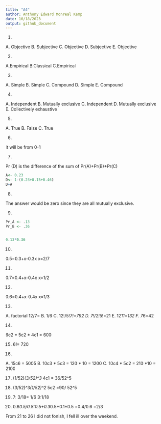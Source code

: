 ---
title: "A4"
author: Anthony Edward Monreal Kemp
date: 10/18/2023
output: github_document
---

1.

A. Objective
B. Subjective
C. Objective
D. Subjective
E. Objective


2.

A.Empirical
B.Classical
C.Empirical

3.

A. Simple 
B. Simple
C. Compound
D. Simple
E. Compound

4.

A. Independent 
B. Mutually exclusive
C. Independent
D. Mutually exclusive
E. Collectively exhaustive


5. 

A. True
B. False
C. True

6.

It will be from 0-1


7. 

Pr (D) is the difference of the sum of Pr(A)+Pr(B)+Pr(C)

```{r}
A<- 0.23
D<- 1-(0.23+0.15+0.46)
D+A
```


8. 

The answer would be zero since they are all mutually exclusive.

9.
```{r}
Pr_A <- .13
Pr_B <- .36


0.13*0.36
```

10. 

0.5=0.3+x-0.3x
x=2/7


11.

0.7=0.4+x-0.4x
x=1/2

12.

0.6=0.4+x-0.4x
x=1/3

13.

A. factorial 12/7=
B. 1/6
C. 12!/5!*7!=792
D. 7!/2!*5!=21
E. 12*11=132
F. 7*6=42

14.

6c2 * 5c2 * 4c1 = 600

15.
6!= 720

16.

A. 15c6 = 5005
B. 10c3 * 5c3 = 120 * 10 = 1200
C. 10c4 * 5c2 = 210 *10 = 2100

17.
(1/52)*(3/52)^3 * 4c1 = 36/52^5

18.
(3/52)^3*(1/52)^2* 5c2
=90/ 52^5


19.
7: 3/18= 1/6
3:1/18

20.
0.8*0.5/0.8:0.5+0.3*0.5+0.1*0.5
=0.4/0.6
=2/3



From 21 to 26 I did not fonish, I fell ill over the weekend.
